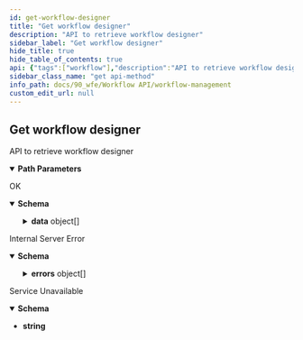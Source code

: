 ```yaml
---
id: get-workflow-designer
title: "Get workflow designer"
description: "API to retrieve workflow designer"
sidebar_label: "Get workflow designer"
hide_title: true
hide_table_of_contents: true
api: {"tags":["workflow"],"description":"API to retrieve workflow designer","parameters":[{"name":"workflowid","in":"path","required":true,"schema":{"type":"string","example":"20edce2b-97fa-459d-b38a-d2e2fce51069"}}],"responses":{"200":{"description":"OK","content":{"application/json":{"schema":{"type":"object","properties":{"data":{"type":"array","items":{"type":"object","properties":{"cells":{"type":"array","items":{"type":"object","properties":{"angle":{"type":"number","example":0},"attrs":{"type":"object","properties":{"background":{"type":"object","properties":{"fill":{"type":"string"}}},"data":{"type":"object","properties":{"activityOptionsString":{"type":"string"},"args":{"type":"array","items":{"type":"string"}},"options":{"type":"object","properties":{"activityId":{"type":"string"},"disableEagerExecution":{"type":"boolean"},"heartbeatTimeout":{"nullable":true},"retryPolicy":{"type":"object","properties":{"backoffCoefficient":{"nullable":true},"initialInterval":{"nullable":true},"maximumAttempt":{"nullable":true},"maximumInterval":{"nullable":true},"name":{"type":"string"}}},"retryPolicyString":{"type":"string"},"scheduleToCloseTimeout":{"nullable":true},"startToCloseTimeout":{"type":"number"},"taskQueue":{"type":"string"},"useAdvancedRetryPolicy":{"type":"boolean"},"waitForCancellation":{"nullable":true}}},"result":{"type":"string"},"useDetailedActivityOptions":{"type":"boolean"}}},"label":{"type":"object","properties":{"text":{"type":"string"}}}}},"condition":{"type":"object","properties":{"text":{"type":"string"}}},"id":{"type":"string"},"position":{"type":"object","properties":{"x":{"type":"number"},"y":{"type":"number"}}},"size":{"type":"object","properties":{"height":{"type":"number"},"width":{"type":"number"}}},"source":{"type":"object","properties":{"id":{"type":"string"}}},"target":{"type":"object","properties":{"id":{"type":"string"}}},"type":{"type":"string"},"z":{"type":"number"}}}},"name":{"type":"string"},"type":{"type":"string"},"workflowData":{"type":"object","properties":{"specVersion":{"type":"string"},"variables":{"type":"array","items":{"type":"object","properties":{"key":{"type":"string"},"value":{"type":"string"}}}}}}}}},"sent_at":{"type":"string"}}},"example":{"data":[{"cells":[{"angle":0,"attrs":{},"id":"3edb8623-0520-4395-89df-cadb8dd909ea","position":{"x":370,"y":265},"size":{"height":30,"width":30},"type":"wf.Start","z":6},{"angle":0,"attrs":{"background":{"fill":"#ffffff"},"data":{"activityOptionsString":"N/A","args":["2_arg1"],"options":{"activityId":"","disableEagerExecution":false,"heartbeatTimeout":null,"retryPolicy":{"backoffCoefficient":null,"initialInterval":null,"maximumAttempt":null,"maximumInterval":null,"name":""},"retryPolicyString":"","scheduleToCloseTimeout":null,"startToCloseTimeout":0,"taskQueue":"","useAdvancedRetryPolicy":false,"waitForCancellation":null},"result":"result2","useDetailedActivityOptions":false},"label":{"text":"Activity1"}},"id":"f507b1de-5ad5-408e-a396-8f64120d8ee3","position":{"x":610,"y":240},"size":{"height":80,"width":80},"type":"wf.Activity","z":17},{"angle":0,"attrs":{},"id":"a01ee30c-717b-444a-83b1-4b0688e151c4","position":{"x":900,"y":265},"size":{"height":30,"width":30},"type":"wf.End","z":22},{"angle":0,"attrs":{"background":{"fill":"#ffffff"},"data":{"activityOptionsString":"N/A","args":["1_arg1","1_arg2","1_arg3"],"options":{"activityId":"","disableEagerExecution":false,"heartbeatTimeout":null,"retryPolicy":{"backoffCoefficient":null,"initialInterval":null,"maximumAttempt":null,"maximumInterval":null,"name":""},"retryPolicyString":"","scheduleToCloseTimeout":null,"startToCloseTimeout":0,"taskQueue":"","useAdvancedRetryPolicy":false,"waitForCancellation":null},"result":"result1","useDetailedActivityOptions":false},"label":{"text":"Activity"}},"id":"eea8276b-7a89-4a03-b63d-6a76128e64bb","position":{"x":470,"y":240},"size":{"height":80,"width":80},"type":"wf.Activity","z":26},{"attrs":{},"condition":{"text":"true"},"id":"7122311f-0f44-4fbc-a9d5-dc13a3a979f0","source":{"id":"3edb8623-0520-4395-89df-cadb8dd909ea"},"target":{"id":"eea8276b-7a89-4a03-b63d-6a76128e64bb"},"type":"wf.Flow","z":27},{"attrs":{},"condition":{"text":"true"},"id":"b6ee4d46-1417-4cd0-9e2d-91ce893758bd","source":{"id":"eea8276b-7a89-4a03-b63d-6a76128e64bb"},"target":{"id":"f507b1de-5ad5-408e-a396-8f64120d8ee3"},"type":"wf.Flow","z":27},{"angle":0,"attrs":{"background":{"fill":"#ffffff"},"data":{"activityOptionsString":"N/A","args":["3_arg1","3_arg2","3_arg3"],"options":{"activityId":"","disableEagerExecution":false,"heartbeatTimeout":null,"retryPolicy":{"backoffCoefficient":null,"initialInterval":null,"maximumAttempt":null,"maximumInterval":null,"name":""},"retryPolicyString":"","scheduleToCloseTimeout":null,"startToCloseTimeout":0,"taskQueue":"","useAdvancedRetryPolicy":false,"waitForCancellation":null},"result":"result3","useDetailedActivityOptions":false},"label":{"text":"Activity2"}},"id":"689442e1-acda-48e7-9ae7-6479f686bbea","position":{"x":760,"y":240},"size":{"height":80,"width":80},"type":"wf.Activity","z":28},{"attrs":{},"condition":{"text":"true"},"id":"5793c8a5-5687-4dc7-a13a-47394461c05c","source":{"id":"f507b1de-5ad5-408e-a396-8f64120d8ee3"},"target":{"id":"689442e1-acda-48e7-9ae7-6479f686bbea"},"type":"wf.Flow","z":29},{"attrs":{},"condition":{"text":"true"},"id":"8c1684d6-edf9-4bb5-9eff-8aa6f5c7ea1b","source":{"id":"689442e1-acda-48e7-9ae7-6479f686bbea"},"target":{"id":"a01ee30c-717b-444a-83b1-4b0688e151c4"},"type":"wf.Flow","z":29}],"name":"Test","type":"bpmn","workflowData":{"specVersion":"2.0","variables":[{"key":"1_arg1","value":"PATCH"},{"key":"1_arg2","value":"http://app-room-mgmt.common-ucs:7070/rooms/a9f42b88-5f51-4262-95c4-4e9edb464b11"},{"key":"1_arg3","value":"{\"requestor\":\"10206739\",\"announcements\":[{\"message\":\"test announcement 1\",\"relative_from\":\"start\",\"relative_time_in_seconds\":300}]}"},{"key":"2_arg1","value":"60"},{"key":"3_arg1","value":"PATCH"},{"key":"3_arg2","value":"http://app-room-mgmt.common-ucs:7070/rooms/a9f42b88-5f51-4262-95c4-4e9edb464b11"},{"key":"3_arg3","value":"{\"requestor\":\"10206739\",\"announcements\":[{\"message\":\"test announcement 2\",\"relative_from\":\"start\",\"relative_time_in_seconds\":420}]}"}]}}],"sent_at":"2023-09-04T08:59:51Z"}}}},"500":{"description":"Internal Server Error","content":{"application/json":{"schema":{"type":"object","properties":{"sent_at":{"type":"string"},"errors":{"type":"array","items":{"type":"object","properties":{"message":{"type":"string"}}}}}},"example":{"sent_at":"2023-06-15T18:43:30Z","errors":[{"message":"service is not yet ready"}]}}}},"503":{"description":"Service Unavailable","content":{"text/plain":{"schema":{"type":"string"},"examples":{"response":{"value":"service is not yet ready"}}}}}},"method":"get","path":"/v1/designer/{workflowid}","servers":[{"url":"http://wfm.dev2.ar2"}],"info":{"title":"Workflow Management","version":"1.0.0","description":"API for workflow managment"},"postman":{"name":"Get workflow designer","description":{"content":"API to retrieve workflow designer","type":"text/plain"},"url":{"path":["v1","designer",":workflowid"],"host":["{{baseUrl}}"],"query":[],"variable":[{"disabled":false,"description":{"content":"(Required) ","type":"text/plain"},"type":"any","value":"","key":"workflowid"}]},"header":[{"key":"Accept","value":"application/json"}],"method":"GET"}}
sidebar_class_name: "get api-method"
info_path: docs/90_wfe/Workflow API/workflow-management
custom_edit_url: null
---
```



## Get workflow designer



API to retrieve workflow designer

<details style={{"marginBottom":"1rem"}} data-collapsed={false} open={true}><summary style={{}}><strong>Path Parameters</strong></summary><div><ul><ParamsItem className={"paramsItem"} param={{"name":"workflowid","in":"path","required":true,"schema":{"type":"string","example":"20edce2b-97fa-459d-b38a-d2e2fce51069"}}}></ParamsItem></ul></div></details><div><ApiTabs><TabItem label={"200"} value={"200"}><div>

OK

</div><div><MimeTabs schemaType={"response"}><TabItem label={"application/json"} value={"application/json"}><SchemaTabs><TabItem label={"Schema"} value={"Schema"}><details style={{}} data-collapsed={false} open={true}><summary style={{"textAlign":"left"}}><strong>Schema</strong></summary><div style={{"textAlign":"left","marginLeft":"1rem"}}></div><ul style={{"marginLeft":"1rem"}}><SchemaItem collapsible={true} className={"schemaItem"}><details style={{}}><summary style={{}}><strong>data</strong><span style={{"opacity":"0.6"}}> object[]</span></summary><div style={{"marginLeft":"1rem"}}><SchemaItem collapsible={true} className={"schemaItem"}><details style={{}}><summary style={{}}><strong>cells</strong><span style={{"opacity":"0.6"}}> object[]</span></summary><div style={{"marginLeft":"1rem"}}><SchemaItem collapsible={false} name={"angle"} required={false} deprecated={undefined} schemaDescription={undefined} schemaName={"number"} qualifierMessage={undefined} defaultValue={undefined}></SchemaItem><SchemaItem collapsible={true} className={"schemaItem"}><details style={{}}><summary style={{}}><strong>attrs</strong><span style={{"opacity":"0.6"}}> object</span></summary><div style={{"marginLeft":"1rem"}}><SchemaItem collapsible={true} className={"schemaItem"}><details style={{}}><summary style={{}}><strong>background</strong><span style={{"opacity":"0.6"}}> object</span></summary><div style={{"marginLeft":"1rem"}}><SchemaItem collapsible={false} name={"fill"} required={false} deprecated={undefined} schemaDescription={undefined} schemaName={"string"} qualifierMessage={undefined} defaultValue={undefined}></SchemaItem></div></details></SchemaItem><SchemaItem collapsible={true} className={"schemaItem"}><details style={{}}><summary style={{}}><strong>data</strong><span style={{"opacity":"0.6"}}> object</span></summary><div style={{"marginLeft":"1rem"}}><SchemaItem collapsible={false} name={"activityOptionsString"} required={false} deprecated={undefined} schemaDescription={undefined} schemaName={"string"} qualifierMessage={undefined} defaultValue={undefined}></SchemaItem><SchemaItem collapsible={false} name={"args"} required={false} deprecated={undefined} schemaDescription={undefined} schemaName={"string[]"} qualifierMessage={undefined} defaultValue={undefined}></SchemaItem><SchemaItem collapsible={true} className={"schemaItem"}><details style={{}}><summary style={{}}><strong>options</strong><span style={{"opacity":"0.6"}}> object</span></summary><div style={{"marginLeft":"1rem"}}><SchemaItem collapsible={false} name={"activityId"} required={false} deprecated={undefined} schemaDescription={undefined} schemaName={"string"} qualifierMessage={undefined} defaultValue={undefined}></SchemaItem><SchemaItem collapsible={false} name={"disableEagerExecution"} required={false} deprecated={undefined} schemaDescription={undefined} schemaName={"boolean"} qualifierMessage={undefined} defaultValue={undefined}></SchemaItem><SchemaItem collapsible={false} name={"heartbeatTimeout"} required={false} deprecated={undefined} schemaDescription={undefined} schemaName={""} qualifierMessage={undefined} defaultValue={undefined}></SchemaItem><SchemaItem collapsible={true} className={"schemaItem"}><details style={{}}><summary style={{}}><strong>retryPolicy</strong><span style={{"opacity":"0.6"}}> object</span></summary><div style={{"marginLeft":"1rem"}}><SchemaItem collapsible={false} name={"backoffCoefficient"} required={false} deprecated={undefined} schemaDescription={undefined} schemaName={""} qualifierMessage={undefined} defaultValue={undefined}></SchemaItem><SchemaItem collapsible={false} name={"initialInterval"} required={false} deprecated={undefined} schemaDescription={undefined} schemaName={""} qualifierMessage={undefined} defaultValue={undefined}></SchemaItem><SchemaItem collapsible={false} name={"maximumAttempt"} required={false} deprecated={undefined} schemaDescription={undefined} schemaName={""} qualifierMessage={undefined} defaultValue={undefined}></SchemaItem><SchemaItem collapsible={false} name={"maximumInterval"} required={false} deprecated={undefined} schemaDescription={undefined} schemaName={""} qualifierMessage={undefined} defaultValue={undefined}></SchemaItem><SchemaItem collapsible={false} name={"name"} required={false} deprecated={undefined} schemaDescription={undefined} schemaName={"string"} qualifierMessage={undefined} defaultValue={undefined}></SchemaItem></div></details></SchemaItem><SchemaItem collapsible={false} name={"retryPolicyString"} required={false} deprecated={undefined} schemaDescription={undefined} schemaName={"string"} qualifierMessage={undefined} defaultValue={undefined}></SchemaItem><SchemaItem collapsible={false} name={"scheduleToCloseTimeout"} required={false} deprecated={undefined} schemaDescription={undefined} schemaName={""} qualifierMessage={undefined} defaultValue={undefined}></SchemaItem><SchemaItem collapsible={false} name={"startToCloseTimeout"} required={false} deprecated={undefined} schemaDescription={undefined} schemaName={"number"} qualifierMessage={undefined} defaultValue={undefined}></SchemaItem><SchemaItem collapsible={false} name={"taskQueue"} required={false} deprecated={undefined} schemaDescription={undefined} schemaName={"string"} qualifierMessage={undefined} defaultValue={undefined}></SchemaItem><SchemaItem collapsible={false} name={"useAdvancedRetryPolicy"} required={false} deprecated={undefined} schemaDescription={undefined} schemaName={"boolean"} qualifierMessage={undefined} defaultValue={undefined}></SchemaItem><SchemaItem collapsible={false} name={"waitForCancellation"} required={false} deprecated={undefined} schemaDescription={undefined} schemaName={""} qualifierMessage={undefined} defaultValue={undefined}></SchemaItem></div></details></SchemaItem><SchemaItem collapsible={false} name={"result"} required={false} deprecated={undefined} schemaDescription={undefined} schemaName={"string"} qualifierMessage={undefined} defaultValue={undefined}></SchemaItem><SchemaItem collapsible={false} name={"useDetailedActivityOptions"} required={false} deprecated={undefined} schemaDescription={undefined} schemaName={"boolean"} qualifierMessage={undefined} defaultValue={undefined}></SchemaItem></div></details></SchemaItem><SchemaItem collapsible={true} className={"schemaItem"}><details style={{}}><summary style={{}}><strong>label</strong><span style={{"opacity":"0.6"}}> object</span></summary><div style={{"marginLeft":"1rem"}}><SchemaItem collapsible={false} name={"text"} required={false} deprecated={undefined} schemaDescription={undefined} schemaName={"string"} qualifierMessage={undefined} defaultValue={undefined}></SchemaItem></div></details></SchemaItem></div></details></SchemaItem><SchemaItem collapsible={true} className={"schemaItem"}><details style={{}}><summary style={{}}><strong>condition</strong><span style={{"opacity":"0.6"}}> object</span></summary><div style={{"marginLeft":"1rem"}}><SchemaItem collapsible={false} name={"text"} required={false} deprecated={undefined} schemaDescription={undefined} schemaName={"string"} qualifierMessage={undefined} defaultValue={undefined}></SchemaItem></div></details></SchemaItem><SchemaItem collapsible={false} name={"id"} required={false} deprecated={undefined} schemaDescription={undefined} schemaName={"string"} qualifierMessage={undefined} defaultValue={undefined}></SchemaItem><SchemaItem collapsible={true} className={"schemaItem"}><details style={{}}><summary style={{}}><strong>position</strong><span style={{"opacity":"0.6"}}> object</span></summary><div style={{"marginLeft":"1rem"}}><SchemaItem collapsible={false} name={"x"} required={false} deprecated={undefined} schemaDescription={undefined} schemaName={"number"} qualifierMessage={undefined} defaultValue={undefined}></SchemaItem><SchemaItem collapsible={false} name={"y"} required={false} deprecated={undefined} schemaDescription={undefined} schemaName={"number"} qualifierMessage={undefined} defaultValue={undefined}></SchemaItem></div></details></SchemaItem><SchemaItem collapsible={true} className={"schemaItem"}><details style={{}}><summary style={{}}><strong>size</strong><span style={{"opacity":"0.6"}}> object</span></summary><div style={{"marginLeft":"1rem"}}><SchemaItem collapsible={false} name={"height"} required={false} deprecated={undefined} schemaDescription={undefined} schemaName={"number"} qualifierMessage={undefined} defaultValue={undefined}></SchemaItem><SchemaItem collapsible={false} name={"width"} required={false} deprecated={undefined} schemaDescription={undefined} schemaName={"number"} qualifierMessage={undefined} defaultValue={undefined}></SchemaItem></div></details></SchemaItem><SchemaItem collapsible={true} className={"schemaItem"}><details style={{}}><summary style={{}}><strong>source</strong><span style={{"opacity":"0.6"}}> object</span></summary><div style={{"marginLeft":"1rem"}}><SchemaItem collapsible={false} name={"id"} required={false} deprecated={undefined} schemaDescription={undefined} schemaName={"string"} qualifierMessage={undefined} defaultValue={undefined}></SchemaItem></div></details></SchemaItem><SchemaItem collapsible={true} className={"schemaItem"}><details style={{}}><summary style={{}}><strong>target</strong><span style={{"opacity":"0.6"}}> object</span></summary><div style={{"marginLeft":"1rem"}}><SchemaItem collapsible={false} name={"id"} required={false} deprecated={undefined} schemaDescription={undefined} schemaName={"string"} qualifierMessage={undefined} defaultValue={undefined}></SchemaItem></div></details></SchemaItem><SchemaItem collapsible={false} name={"type"} required={false} deprecated={undefined} schemaDescription={undefined} schemaName={"string"} qualifierMessage={undefined} defaultValue={undefined}></SchemaItem><SchemaItem collapsible={false} name={"z"} required={false} deprecated={undefined} schemaDescription={undefined} schemaName={"number"} qualifierMessage={undefined} defaultValue={undefined}></SchemaItem></div></details></SchemaItem><SchemaItem collapsible={false} name={"name"} required={false} deprecated={undefined} schemaDescription={undefined} schemaName={"string"} qualifierMessage={undefined} defaultValue={undefined}></SchemaItem><SchemaItem collapsible={false} name={"type"} required={false} deprecated={undefined} schemaDescription={undefined} schemaName={"string"} qualifierMessage={undefined} defaultValue={undefined}></SchemaItem><SchemaItem collapsible={true} className={"schemaItem"}><details style={{}}><summary style={{}}><strong>workflowData</strong><span style={{"opacity":"0.6"}}> object</span></summary><div style={{"marginLeft":"1rem"}}><SchemaItem collapsible={false} name={"specVersion"} required={false} deprecated={undefined} schemaDescription={undefined} schemaName={"string"} qualifierMessage={undefined} defaultValue={undefined}></SchemaItem><SchemaItem collapsible={true} className={"schemaItem"}><details style={{}}><summary style={{}}><strong>variables</strong><span style={{"opacity":"0.6"}}> object[]</span></summary><div style={{"marginLeft":"1rem"}}><SchemaItem collapsible={false} name={"key"} required={false} deprecated={undefined} schemaDescription={undefined} schemaName={"string"} qualifierMessage={undefined} defaultValue={undefined}></SchemaItem><SchemaItem collapsible={false} name={"value"} required={false} deprecated={undefined} schemaDescription={undefined} schemaName={"string"} qualifierMessage={undefined} defaultValue={undefined}></SchemaItem></div></details></SchemaItem></div></details></SchemaItem></div></details></SchemaItem><SchemaItem collapsible={false} name={"sent_at"} required={false} deprecated={undefined} schemaDescription={undefined} schemaName={"string"} qualifierMessage={undefined} defaultValue={undefined}></SchemaItem></ul></details></TabItem><TabItem label={"Example (from schema)"} value={"Example (from schema)"}><ResponseSamples responseExample={"{\n  \"data\": [\n    {\n      \"cells\": [\n        {\n          \"angle\": 0,\n          \"attrs\": {\n            \"background\": {\n              \"fill\": \"string\"\n            },\n            \"data\": {\n              \"activityOptionsString\": \"string\",\n              \"args\": [\n                \"string\"\n              ],\n              \"options\": {\n                \"activityId\": \"string\",\n                \"disableEagerExecution\": true,\n                \"retryPolicy\": {\n                  \"name\": \"string\"\n                },\n                \"retryPolicyString\": \"string\",\n                \"startToCloseTimeout\": 0,\n                \"taskQueue\": \"string\",\n                \"useAdvancedRetryPolicy\": true\n              },\n              \"result\": \"string\",\n              \"useDetailedActivityOptions\": true\n            },\n            \"label\": {\n              \"text\": \"string\"\n            }\n          },\n          \"condition\": {\n            \"text\": \"string\"\n          },\n          \"id\": \"string\",\n          \"position\": {\n            \"x\": 0,\n            \"y\": 0\n          },\n          \"size\": {\n            \"height\": 0,\n            \"width\": 0\n          },\n          \"source\": {\n            \"id\": \"string\"\n          },\n          \"target\": {\n            \"id\": \"string\"\n          },\n          \"type\": \"string\",\n          \"z\": 0\n        }\n      ],\n      \"name\": \"string\",\n      \"type\": \"string\",\n      \"workflowData\": {\n        \"specVersion\": \"string\",\n        \"variables\": [\n          {\n            \"key\": \"string\",\n            \"value\": \"string\"\n          }\n        ]\n      }\n    }\n  ],\n  \"sent_at\": \"string\"\n}"} language={"json"}></ResponseSamples></TabItem><TabItem label={"Example"} value={"Example"}><ResponseSamples responseExample={"{\n  \"data\": [\n    {\n      \"cells\": [\n        {\n          \"angle\": 0,\n          \"attrs\": {},\n          \"id\": \"3edb8623-0520-4395-89df-cadb8dd909ea\",\n          \"position\": {\n            \"x\": 370,\n            \"y\": 265\n          },\n          \"size\": {\n            \"height\": 30,\n            \"width\": 30\n          },\n          \"type\": \"wf.Start\",\n          \"z\": 6\n        },\n        {\n          \"angle\": 0,\n          \"attrs\": {\n            \"background\": {\n              \"fill\": \"#ffffff\"\n            },\n            \"data\": {\n              \"activityOptionsString\": \"N/A\",\n              \"args\": [\n                \"2_arg1\"\n              ],\n              \"options\": {\n                \"activityId\": \"\",\n                \"disableEagerExecution\": false,\n                \"heartbeatTimeout\": null,\n                \"retryPolicy\": {\n                  \"backoffCoefficient\": null,\n                  \"initialInterval\": null,\n                  \"maximumAttempt\": null,\n                  \"maximumInterval\": null,\n                  \"name\": \"\"\n                },\n                \"retryPolicyString\": \"\",\n                \"scheduleToCloseTimeout\": null,\n                \"startToCloseTimeout\": 0,\n                \"taskQueue\": \"\",\n                \"useAdvancedRetryPolicy\": false,\n                \"waitForCancellation\": null\n              },\n              \"result\": \"result2\",\n              \"useDetailedActivityOptions\": false\n            },\n            \"label\": {\n              \"text\": \"Activity1\"\n            }\n          },\n          \"id\": \"f507b1de-5ad5-408e-a396-8f64120d8ee3\",\n          \"position\": {\n            \"x\": 610,\n            \"y\": 240\n          },\n          \"size\": {\n            \"height\": 80,\n            \"width\": 80\n          },\n          \"type\": \"wf.Activity\",\n          \"z\": 17\n        },\n        {\n          \"angle\": 0,\n          \"attrs\": {},\n          \"id\": \"a01ee30c-717b-444a-83b1-4b0688e151c4\",\n          \"position\": {\n            \"x\": 900,\n            \"y\": 265\n          },\n          \"size\": {\n            \"height\": 30,\n            \"width\": 30\n          },\n          \"type\": \"wf.End\",\n          \"z\": 22\n        },\n        {\n          \"angle\": 0,\n          \"attrs\": {\n            \"background\": {\n              \"fill\": \"#ffffff\"\n            },\n            \"data\": {\n              \"activityOptionsString\": \"N/A\",\n              \"args\": [\n                \"1_arg1\",\n                \"1_arg2\",\n                \"1_arg3\"\n              ],\n              \"options\": {\n                \"activityId\": \"\",\n                \"disableEagerExecution\": false,\n                \"heartbeatTimeout\": null,\n                \"retryPolicy\": {\n                  \"backoffCoefficient\": null,\n                  \"initialInterval\": null,\n                  \"maximumAttempt\": null,\n                  \"maximumInterval\": null,\n                  \"name\": \"\"\n                },\n                \"retryPolicyString\": \"\",\n                \"scheduleToCloseTimeout\": null,\n                \"startToCloseTimeout\": 0,\n                \"taskQueue\": \"\",\n                \"useAdvancedRetryPolicy\": false,\n                \"waitForCancellation\": null\n              },\n              \"result\": \"result1\",\n              \"useDetailedActivityOptions\": false\n            },\n            \"label\": {\n              \"text\": \"Activity\"\n            }\n          },\n          \"id\": \"eea8276b-7a89-4a03-b63d-6a76128e64bb\",\n          \"position\": {\n            \"x\": 470,\n            \"y\": 240\n          },\n          \"size\": {\n            \"height\": 80,\n            \"width\": 80\n          },\n          \"type\": \"wf.Activity\",\n          \"z\": 26\n        },\n        {\n          \"attrs\": {},\n          \"condition\": {\n            \"text\": \"true\"\n          },\n          \"id\": \"7122311f-0f44-4fbc-a9d5-dc13a3a979f0\",\n          \"source\": {\n            \"id\": \"3edb8623-0520-4395-89df-cadb8dd909ea\"\n          },\n          \"target\": {\n            \"id\": \"eea8276b-7a89-4a03-b63d-6a76128e64bb\"\n          },\n          \"type\": \"wf.Flow\",\n          \"z\": 27\n        },\n        {\n          \"attrs\": {},\n          \"condition\": {\n            \"text\": \"true\"\n          },\n          \"id\": \"b6ee4d46-1417-4cd0-9e2d-91ce893758bd\",\n          \"source\": {\n            \"id\": \"eea8276b-7a89-4a03-b63d-6a76128e64bb\"\n          },\n          \"target\": {\n            \"id\": \"f507b1de-5ad5-408e-a396-8f64120d8ee3\"\n          },\n          \"type\": \"wf.Flow\",\n          \"z\": 27\n        },\n        {\n          \"angle\": 0,\n          \"attrs\": {\n            \"background\": {\n              \"fill\": \"#ffffff\"\n            },\n            \"data\": {\n              \"activityOptionsString\": \"N/A\",\n              \"args\": [\n                \"3_arg1\",\n                \"3_arg2\",\n                \"3_arg3\"\n              ],\n              \"options\": {\n                \"activityId\": \"\",\n                \"disableEagerExecution\": false,\n                \"heartbeatTimeout\": null,\n                \"retryPolicy\": {\n                  \"backoffCoefficient\": null,\n                  \"initialInterval\": null,\n                  \"maximumAttempt\": null,\n                  \"maximumInterval\": null,\n                  \"name\": \"\"\n                },\n                \"retryPolicyString\": \"\",\n                \"scheduleToCloseTimeout\": null,\n                \"startToCloseTimeout\": 0,\n                \"taskQueue\": \"\",\n                \"useAdvancedRetryPolicy\": false,\n                \"waitForCancellation\": null\n              },\n              \"result\": \"result3\",\n              \"useDetailedActivityOptions\": false\n            },\n            \"label\": {\n              \"text\": \"Activity2\"\n            }\n          },\n          \"id\": \"689442e1-acda-48e7-9ae7-6479f686bbea\",\n          \"position\": {\n            \"x\": 760,\n            \"y\": 240\n          },\n          \"size\": {\n            \"height\": 80,\n            \"width\": 80\n          },\n          \"type\": \"wf.Activity\",\n          \"z\": 28\n        },\n        {\n          \"attrs\": {},\n          \"condition\": {\n            \"text\": \"true\"\n          },\n          \"id\": \"5793c8a5-5687-4dc7-a13a-47394461c05c\",\n          \"source\": {\n            \"id\": \"f507b1de-5ad5-408e-a396-8f64120d8ee3\"\n          },\n          \"target\": {\n            \"id\": \"689442e1-acda-48e7-9ae7-6479f686bbea\"\n          },\n          \"type\": \"wf.Flow\",\n          \"z\": 29\n        },\n        {\n          \"attrs\": {},\n          \"condition\": {\n            \"text\": \"true\"\n          },\n          \"id\": \"8c1684d6-edf9-4bb5-9eff-8aa6f5c7ea1b\",\n          \"source\": {\n            \"id\": \"689442e1-acda-48e7-9ae7-6479f686bbea\"\n          },\n          \"target\": {\n            \"id\": \"a01ee30c-717b-444a-83b1-4b0688e151c4\"\n          },\n          \"type\": \"wf.Flow\",\n          \"z\": 29\n        }\n      ],\n      \"name\": \"Test\",\n      \"type\": \"bpmn\",\n      \"workflowData\": {\n        \"specVersion\": \"2.0\",\n        \"variables\": [\n          {\n            \"key\": \"1_arg1\",\n            \"value\": \"PATCH\"\n          },\n          {\n            \"key\": \"1_arg2\",\n            \"value\": \"http://app-room-mgmt.common-ucs:7070/rooms/a9f42b88-5f51-4262-95c4-4e9edb464b11\"\n          },\n          {\n            \"key\": \"1_arg3\",\n            \"value\": \"{\\\"requestor\\\":\\\"10206739\\\",\\\"announcements\\\":[{\\\"message\\\":\\\"test announcement 1\\\",\\\"relative_from\\\":\\\"start\\\",\\\"relative_time_in_seconds\\\":300}]}\"\n          },\n          {\n            \"key\": \"2_arg1\",\n            \"value\": \"60\"\n          },\n          {\n            \"key\": \"3_arg1\",\n            \"value\": \"PATCH\"\n          },\n          {\n            \"key\": \"3_arg2\",\n            \"value\": \"http://app-room-mgmt.common-ucs:7070/rooms/a9f42b88-5f51-4262-95c4-4e9edb464b11\"\n          },\n          {\n            \"key\": \"3_arg3\",\n            \"value\": \"{\\\"requestor\\\":\\\"10206739\\\",\\\"announcements\\\":[{\\\"message\\\":\\\"test announcement 2\\\",\\\"relative_from\\\":\\\"start\\\",\\\"relative_time_in_seconds\\\":420}]}\"\n          }\n        ]\n      }\n    }\n  ],\n  \"sent_at\": \"2023-09-04T08:59:51Z\"\n}"} language={"json"}></ResponseSamples></TabItem></SchemaTabs></TabItem></MimeTabs></div></TabItem><TabItem label={"500"} value={"500"}><div>

Internal Server Error

</div><div><MimeTabs schemaType={"response"}><TabItem label={"application/json"} value={"application/json"}><SchemaTabs><TabItem label={"Schema"} value={"Schema"}><details style={{}} data-collapsed={false} open={true}><summary style={{"textAlign":"left"}}><strong>Schema</strong></summary><div style={{"textAlign":"left","marginLeft":"1rem"}}></div><ul style={{"marginLeft":"1rem"}}><SchemaItem collapsible={false} name={"sent_at"} required={false} deprecated={undefined} schemaDescription={undefined} schemaName={"string"} qualifierMessage={undefined} defaultValue={undefined}></SchemaItem><SchemaItem collapsible={true} className={"schemaItem"}><details style={{}}><summary style={{}}><strong>errors</strong><span style={{"opacity":"0.6"}}> object[]</span></summary><div style={{"marginLeft":"1rem"}}><SchemaItem collapsible={false} name={"message"} required={false} deprecated={undefined} schemaDescription={undefined} schemaName={"string"} qualifierMessage={undefined} defaultValue={undefined}></SchemaItem></div></details></SchemaItem></ul></details></TabItem><TabItem label={"Example (from schema)"} value={"Example (from schema)"}><ResponseSamples responseExample={"{\n  \"sent_at\": \"string\",\n  \"errors\": [\n    {\n      \"message\": \"string\"\n    }\n  ]\n}"} language={"json"}></ResponseSamples></TabItem><TabItem label={"Example"} value={"Example"}><ResponseSamples responseExample={"{\n  \"sent_at\": \"2023-06-15T18:43:30Z\",\n  \"errors\": [\n    {\n      \"message\": \"service is not yet ready\"\n    }\n  ]\n}"} language={"json"}></ResponseSamples></TabItem></SchemaTabs></TabItem></MimeTabs></div></TabItem><TabItem label={"503"} value={"503"}><div>

Service Unavailable

</div><div><MimeTabs schemaType={"response"}><TabItem label={"text/plain"} value={"text/plain"}><SchemaTabs><TabItem label={"Schema"} value={"Schema"}><details style={{}} data-collapsed={false} open={true}><summary style={{"textAlign":"left"}}><strong>Schema</strong></summary><div style={{"textAlign":"left","marginLeft":"1rem"}}></div><ul style={{"marginLeft":"1rem"}}><li><div><strong>string</strong></div></li></ul></details></TabItem><TabItem label={"Response"} value={"Response"}><ResponseSamples responseExample={"service is not yet ready"} language={"shell"}></ResponseSamples></TabItem></SchemaTabs></TabItem></MimeTabs></div></TabItem></ApiTabs></div>
      